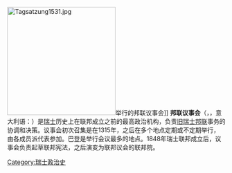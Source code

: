 {{multiple issues|
{{expand|time=2016-12-08T12:29:01+00:00}}
{{unreferenced|time=2016-12-08T12:29:01+00:00}}
}}
{{Expand German}}
[[File:Tagsatzung1531.jpg|250px]]举行的邦联议事会]]
'''邦联议事会'''（{{lang-de|Eidgenössische Tagsatzung}}，{{lang-fr|Diète fédérale}}，意大利语：{{lang|it|Dieta federale}}）是[[瑞士|瑞士]]历史上在联邦成立之前的最高政治机构，负责[[旧瑞士邦联|旧瑞士邦联]]事务的协调和决策。议事会初次召集是在1315年，之后在多个地点定期或不定期举行，由各成员派代表参加。巴登是举行会议最多的地点。1848年瑞士联邦成立后，议事会负责起草联邦宪法，之后演变为联邦议会的联邦院。

[[Category:瑞士政治史|Category:瑞士政治史]]